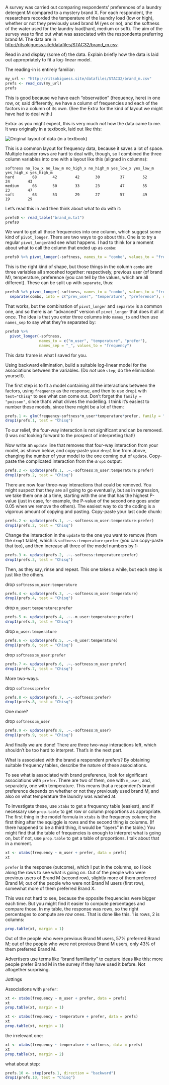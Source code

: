 \question A survey was carried out comparing respondents' preferences of a laundry detergent M compared to a mystery brand X. For each respondent, the researchers recorded the temperature of the laundry load (low or high), whether or not they previously used brand M (yes or no), and the softness of the water used for the laundry load(hard, medium or soft). The aim of the survey was to find out what was associated with the respondents preferring brand M. The data are in <http://ritsokiguess.site/datafiles/STAC32/brand_m.csv>.

\bP

\p Read in and display (some of) the data. Explain briefly how the data is laid out appropriately to fit a log-linear model.

\bS

The reading-in is entirely familiar:

```r
my_url <- "http://ritsokiguess.site/datafiles/STAC32/brand_m.csv"
prefs <- read_csv(my_url)
prefs
```

This is good because we have each "observation" (frequency, here) in one row, or, said differently, we have a column of frequencies and each of the factors in a column of its own. (See the Extra for the kind of layout we might have had to deal with.)

Extra: as you might expect, this is very much *not* how the data came to me. It was originally in a textbook, laid out like this:

![](brand_m.jpg "Original layout of data (in a textbook)")

This is a common layout for frequency data, because it saves a lot of space. Multiple header rows are hard to deal with, though, so I combined the three column variables into one with a layout like this (aligned in columns):

    softness no_low_x no_low_m no_high_x no_high_m yes_low_x yes_low_m yes_high_x yes_high_m
    hard        68       42        42       30         37        52        24        43
    medium      66       50        33       23         47        55        23        47
    soft        63       53        29       27         57        49        19        29

Let's read this in and then think about what to do with it:

```r
prefs0 <- read_table("brand_m.txt")
prefs0
```

We want to get all those frequencies into one column, which suggest some kind of `pivot_longer.`There are two ways to go about this. One is to try a regular `pivot_longer`and see what happens. I had to think for a moment about what to call the column that ended up as `combo`:

```r
prefs0 %>% pivot_longer(-softness, names_to = "combo", values_to = "frequency")
```

This is the right kind of shape, but those things in the column `combo` are three variables all smooshed together: respectively, previous user (of brand M), temperature, preference (you can tell by the values, which are all different). These can be split up with `separate`, thus:

```r
prefs0 %>% pivot_longer(-softness, names_to = "combo", values_to = "frequency") %>% 
  separate(combo, into = c("prev_user", "temperature", "preference"), sep = "_")
```

That works, but the combination of `pivot_longer` and `separate` is a common one, and so there is an "advanced" version of `pivot_longer` that does it all at once. The idea is that you enter three columns into `names_to` and then use `names_sep` to say what they're separated by:

```r
prefs0 %>% 
  pivot_longer(-softness, 
               names_to = c("m_user", "temperature", "prefer"),
               names_sep = "_", values_to = "frequency") 
```

This data frame is what I saved for you.

\eS

\p Using backward elimination, build a suitable log-linear model for the associations between the variables. (Do *not* use `step`; do the elimination yourself).

\bS

The first step is to fit a model containing all the interactions between the factors, using `frequency` as the response, and then to use `drop1` with `test="Chisq"` to see what can come out. Don't forget the `family = "poisson"`, since that's what drives the modelling. I tnink it's easiest to number these models, since there might be a lot of them:

```r
prefs.1 <- glm(frequency~softness*m_user*temperature*prefer, family = "poisson", data=prefs)
drop1(prefs.1, test = "Chisq")
```

To our relief, the four-way interaction is not significant and can be removed. (I was *not* looking forward to the prospect of interpreting that!)

Now write an `update` line that removes that four-way interaction from your model, as shown below, and copy-paste your `drop1` line from above, changing  the number  of your model to the one coming out of `update`. Copy-paste the complicated interaction from the `drop1` output:

```r
prefs.2 <- update(prefs.1, .~.-softness:m_user:temperature:prefer)
drop1(prefs.2, test = "Chisq")
```

There are now four three-way interactions that could be removed. You might suspect that they are all going to go eventually, but as in regression, we take them one at a time, starting with the one that has the highest P-value (just in case, for example, the P-value of the second one goes under 0.05 when we remove the others). The easiest way to do the coding is a vigorous amount of copying and pasting. Copy-paste your last code chunk:

```r
prefs.2 <- update(prefs.1, .~.-softness:m_user:temperature:prefer)
drop1(prefs.2, test = "Chisq")
```

Change the interaction in the `update` to the one you want to remove (from the `drop1` table), which is `softness:temperature:prefer` (you can copy-paste that too), and then increase all three of the model numbers by 1:

```r
prefs.3 <- update(prefs.2, .~.-softness:temperature:prefer)
drop1(prefs.3, test = "Chisq")
```

Then, as they say, rinse and repeat. This one takes a while, but each step is just like the others.

drop `softness:m_user:temperature`

```r
prefs.4 <- update(prefs.3, .~.-softness:m_user:temperature)
drop1(prefs.4, test = "Chisq")
```

drop `m_user:temperature:prefer`

```r
prefs.5 <- update(prefs.4, .~.-m_user:temperature:prefer)
drop1(prefs.5, test = "Chisq")
```

drop `m_user:temperature`

```r
prefs.6 <- update(prefs.5, .~.-m_user:temperature)
drop1(prefs.6, test = "Chisq")
```

drop `softness:m_user:prefer`

```r
prefs.7 <- update(prefs.6, .~.-softness:m_user:prefer)
drop1(prefs.7, test = "Chisq")
```

More two-ways.

drop `softness:prefer`

```r
prefs.8 <- update(prefs.7, .~.-softness:prefer)
drop1(prefs.8, test = "Chisq")
```

One more?

drop `softness:m_user`

```r
prefs.9 <- update(prefs.8, .~.-softness:m_user)
drop1(prefs.9, test = "Chisq")
```

And finally we are done! There are three two-way interactions left, which shouldn't be too hard to interpret. That's in the next part.


\eS

\p What is associated with the brand a  respondent prefers? By obtaining suitable frequency tables, describe the nature of these associations.

\bS

To see what is associated with brand preference, look for significant associations with `prefer`. There are two of them, one with `m_user`, and, separately, one with temperature. This means that a respondent's brand preference depends on whether or not they previously used brand M, and also on what temperature the laundry was washed at.

To investigate these, use `xtabs` to get a frequency table (easiest), and if necessary use `prop.table` to get row or column proportions as appropriate. The first thing in the model formula in `xtabs` is the frequency column; the first thing after the squiggle is rows and the second thing is columns. (If there happened to be a third thing, it would be "layers" in the table.) You might find that the table of frequencies is enough to interpret what is going on, but if not, use `prop.table` to get a table of proportions. I talk about that in a moment.

```r
xt <- xtabs(frequency ~ m_user + prefer, data = prefs)
xt
```

`prefer` is the response (outcome), which I put in the columns, so I look along the rows to see what is going on. Out of the people who were previous users of Brand M (second row), slightly more of them preferred Brand M; out of the people who were not Brand M users (first row), somewhat more of them preferred Brand X.

This was not hard to see, because the opposite frequencies were bigger each time. But you might find it easier to compute percentages and compare those. In my table, the response was rows, so the right percentages to compute are *row* ones. That is done like this. 1 is rows, 2 is columns:

```r
prop.table(xt, margin = 1)
```

Out of the people who were previous Brand M users, 57% preferred Brand M; out of the people who were not previous Brand M users, only 43% of them preferred Brand M. 

Advertisers use terms like "brand familiarity" to capture ideas like this: more people prefer Brand M in the survey if they have used it before. Not altogether surprising. 


\eS

\eP

Jottings




Associations with `prefer`:

```r
xt <- xtabs(frequency ~ m_user + prefer, data = prefs)
xt
prop.table(xt, margin = 1)
```

```r
xt <- xtabs(frequency ~ temperature + prefer, data = prefs)
xt
prop.table(xt, margin = 1)
```

the irrelevant one:

```r
xt <- xtabs(frequency ~ temperature + softness, data = prefs)
xt
prop.table(xt, margin = 2)
```

what about step:

```r
prefs.10 <- step(prefs.1, direction = "backward")
drop1(prefs.10, test = "Chisq")
```
